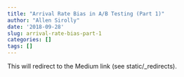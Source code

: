```yaml
---
title: "Arrival Rate Bias in A/B Testing (Part 1)"
author: "Allen Sirolly"
date: '2018-09-28'
slug: arrival-rate-bias-part-1
categories: []
tags: []
---
```

  
This will redirect to the Medium link (see static/_redirects).
